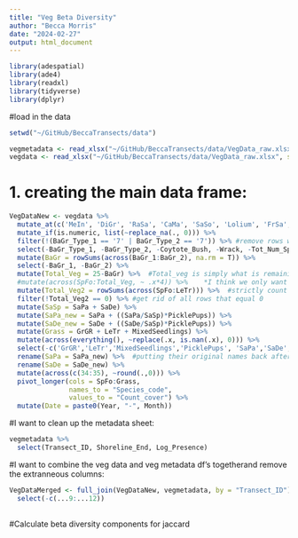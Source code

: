 ```yaml
---
title: "Veg Beta Diversity"
author: "Becca Morris"
date: "2024-02-27"
output: html_document
---
```


```r
library(adespatial)
library(ade4)
library(readxl)
library(tidyverse)
library(dplyr)
```

#load in the data
```r
setwd("~/GitHub/BeccaTransects/data")

vegmetadata <- read_xlsx("~/GitHub/BeccaTransects/data/VegData_raw.xlsx", sheet = "Metadata")
vegdata <- read_xlsx("~/GitHub/BeccaTransects/data/VegData_raw.xlsx", sheet = "Data_2")
```
# 1. creating the main data frame:
```r
VegDataNew <- vegdata %>% 
  mutate_at(c('MeIn', 'DiGr', 'RaSa', 'CaMa', 'SaSo', 'Lolium', 'FrSa', 'Fabiaceae','Vicia', 'Sonc', 'Xant', 'LeTr', 'Ranunculus','Taraxacum', 'Coytote_Bush','BoMa', 'DiSp'), as.numeric) %>% 
  mutate_if(is.numeric, list(~replace_na(., 0))) %>%
  filter(!(BaGr_Type_1 == '7' | BaGr_Type_2 == '7')) %>% #remove rows where BaGr is coded as log
  select(-BaGr_Type_1, -BaGr_Type_2, -Coytote_Bush, -Wrack, -Tot_Num_Species, -Shoot_Density, -Length_centimeters, -Patch_Type) %>% 
  mutate(BaGr = rowSums(across(BaGr_1:BaGr_2), na.rm = T)) %>% 
  select(-BaGr_1, -BaGr_2) %>% 
  mutate(Total_Veg = 25-BaGr) %>%  #Total_veg is simply what is remaining after subtracting the bare ground
  #mutate(across(SpFo:Total_Veg, ~ .x*4)) %>%    *I think we only want count data here, not percentages
  mutate(Total_Veg2 = rowSums(across(SpFo:LeTr))) %>%  #strictly count data here
  filter(!Total_Veg2 == 0) %>% #get rid of all rows that equal 0
  mutate(SaSp = SaPa + SaDe) %>% 
  mutate(SaPa_new = SaPa + ((SaPa/SaSp)*PicklePups)) %>% 
  mutate(SaDe_new = SaDe + ((SaDe/SaSp)*PicklePups)) %>% 
  mutate(Grass = GrGR + LeTr + MixedSeedlings) %>% 
  mutate(across(everything(), ~replace(.x, is.nan(.x), 0))) %>% 
  select(-c('GrGR','LeTr','MixedSeedlings','PicklePups', 'SaPa','SaDe', 'SaSp', 'BaGr')) %>% #Don't need these columns
  rename(SaPa = SaPa_new) %>%  #putting their original names back after the calculation above
  rename(SaDe = SaDe_new) %>% 
  mutate(across(c(34:35), ~round(.,0))) %>% 
  pivot_longer(cols = SpFo:Grass,
               names_to = "Species_code",
               values_to = "Count_cover") %>% 
  mutate(Date = paste0(Year, "-", Month)) 
```
#I want to clean up the metadata sheet:
```r
vegmetadata %>% 
  select(Transect_ID, Shoreline_End, Log_Presence) 
```

#I want to combine the veg data and veg metadata df's togetherand remove the extranneous columns:
```r
VegDataMerged <- full_join(VegDataNew, vegmetadata, by = "Transect_ID") %>% 
  select(-c(...9:...12)) 
  
```

#Calculate beta diversity components for jaccard
```r

```

